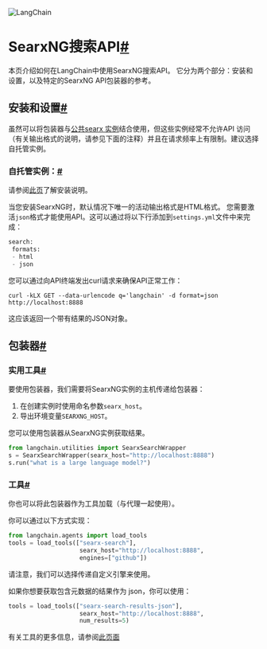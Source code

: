 

<Head>
  <script>
    {
      `(function() {
         var _hmt = _hmt || [];
(function() {
  var hm = document.createElement("script");
  hm.src = "https://hm.baidu.com/hm.js?e60fb290e204e04c5cb6f79b0ac1e697";
  var s = document.getElementsByTagName("script")[0]; 
  s.parentNode.insertBefore(hm, s);
})();
       })();`
    }
  </script>
</Head>

![LangChain](https://pica.zhimg.com/50/v2-56e8bbb52aa271012541c1fe1ceb11a2_r.gif)





SearxNG搜索API[#](#searxng-search-api "此标题的永久链接")
===============================================

本页介绍如何在LangChain中使用SearxNG搜索API。
它分为两个部分：安装和设置，以及特定的SearxNG API包装器的参考。

安装和设置[#](#installation-and-setup "此标题的永久链接")
--------------------------------------------

虽然可以将包装器与[公共searx
实例](https://searx.space/)结合使用，但这些实例经常不允许API
访问（有关输出格式的说明，请参见下面的注释）并且在请求频率上有限制。建议选择自托管实例。

### 自托管实例：[#](#self-hosted-instance "此标题的永久链接")

请参阅[此页](https://searxng.github.io/searxng/admin/installation)了解安装说明。

当您安装SearxNG时，默认情况下唯一的活动输出格式是HTML格式。
您需要激活`json`格式才能使用API。这可以通过将以下行添加到`settings.yml`文件中来完成：

```python
search:
 formats:
 - html
 - json

```

您可以通过向API终端发出curl请求来确保API正常工作：

`curl -kLX GET --data-urlencode q='langchain' -d format=json http://localhost:8888`

这应该返回一个带有结果的JSON对象。

包装器[#](#wrappers "Permalink to this headline")
----------------------------------------------

### 实用工具[#](#utility "Permalink to this headline")

要使用包装器，我们需要将SearxNG实例的主机传递给包装器：
1. 在创建实例时使用命名参数`searx_host`。
2. 导出环境变量`SEARXNG_HOST`。

您可以使用包装器从SearxNG实例获取结果。

```python
from langchain.utilities import SearxSearchWrapper
s = SearxSearchWrapper(searx_host="http://localhost:8888")
s.run("what is a large language model?")

```

### 工具[#](#tool "Permalink to this headline")

你也可以将此包装器作为工具加载（与代理一起使用）。

你可以通过以下方式实现：

```python
from langchain.agents import load_tools
tools = load_tools(["searx-search"],
                    searx_host="http://localhost:8888",
                    engines=["github"])

```

请注意，我们可以选择传递自定义引擎来使用。

如果你想要获取包含元数据的结果作为 json，你可以使用：

```python
tools = load_tools(["searx-search-results-json"],
                    searx_host="http://localhost:8888",
                    num_results=5)

```

有关工具的更多信息，请参阅[此页面](../modules/agents/tools/getting_started)

